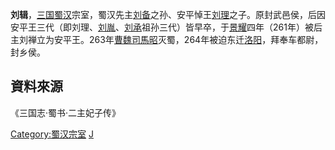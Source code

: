 {{expand|time=2010-03-31T09:14:19+00:00}}
'''刘辑'''{{BD|？年||？年||catIdx=L}}，[[三国|三国]][[蜀汉|蜀汉]]宗室，蜀汉先主[[刘备|刘备]]之孙、安平悼王[[刘理|刘理]]之子。原封武邑侯，后因安平王三代（即刘理、[[刘胤|刘胤]]、[[刘承|刘承]]祖孙三代）皆早卒，于[[景耀|景耀]]四年（261年）被后主刘禅立为安平王。263年[[曹魏|曹魏]][[司馬昭|司馬昭]]灭蜀，264年被迫东迁[[洛阳|洛阳]]，拜奉车都尉，封乡侯。

== 資料來源 ==
《三国志·蜀书·二主妃子传》

[[Category:蜀汉宗室|Category:蜀汉宗室]]
[[Category:刘姓|J]]